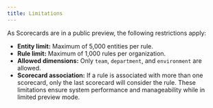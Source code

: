 ```yaml
---
title: Limitations
---
```

As Scorecards are in a public preview, the following restrictions apply:

- **Entity limit:** Maximum of 5,000 entities per rule.
- **Rule limit:** Maximum of 1,000 rules per organization.
- **Allowed dimensions:** Only `team`, `department`, and `environment` are allowed.
- **Scorecard association:** If a rule is associated with more than one scorecard, only the last scorecard will consider the rule.
  These limitations ensure system performance and manageability while in limited preview mode.



